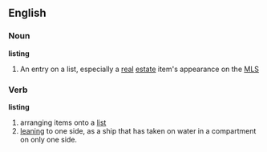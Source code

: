 ==English==

===Noun===
'''listing'''
#An entry on a list, especially a [[real]] [[estate]] item's appearance on the [[MLS]]

===Verb===
'''listing'''
#arranging items onto a [[list]]
#[[lean]]ing to one side, as a ship that has taken on water in a compartment on only one side.